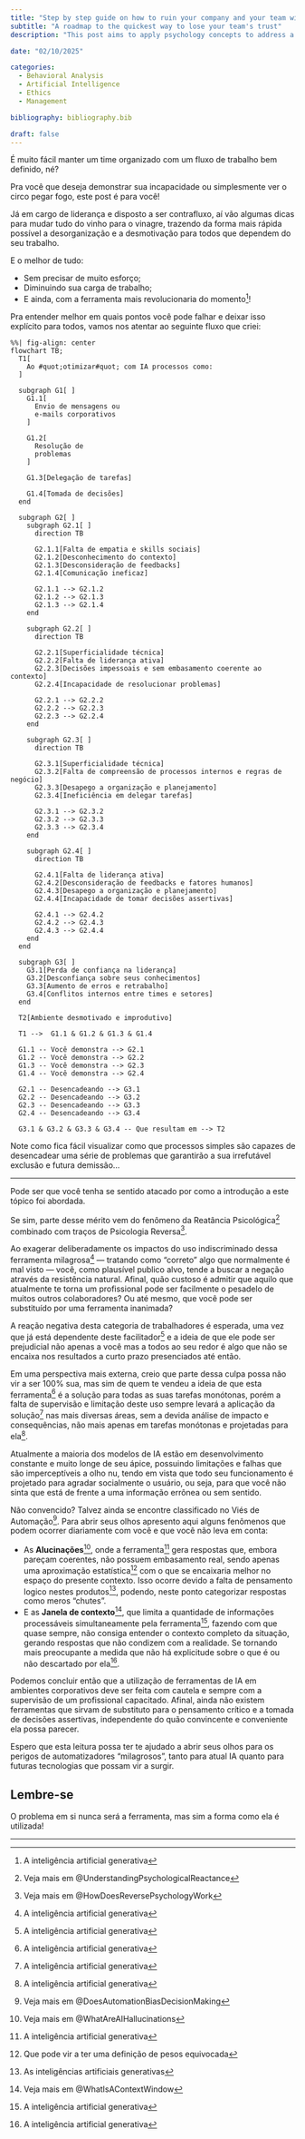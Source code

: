 ```yaml
---
title: "Step by step guide on how to ruin your company and your team with AI"
subtitle: "A roadmap to the quickest way to lose your team's trust"
description: "This post aims to apply psychology concepts to address a sensitive topic for those who are limited by the use of generative artificial intelligence tools in the professional environment, acting as a direct attack on the intellect, raising questions and seeking plausible solutions."

date: "02/10/2025"

categories:
  - Behavioral Analysis
  - Artificial Intelligence
  - Ethics
  - Management

bibliography: bibliography.bib

draft: false
---
```


É muito fácil manter um time organizado com um fluxo de trabalho bem definido, né?

Pra você que deseja demonstrar sua incapacidade ou simplesmente ver o circo pegar fogo, este post é para você!

Já em cargo de liderança e disposto a ser contrafluxo, aí vão algumas dicas para mudar tudo do vinho para o vinagre, trazendo da forma mais rápida possível a desorganização e a desmotivação para todos que dependem do seu trabalho.

E o melhor de tudo:

* Sem precisar de muito esforço;
* Diminuindo sua carga de trabalho;
* E ainda, com a ferramenta mais revolucionaria do momento[^1]!

Pra entender melhor em quais pontos você pode falhar e deixar isso explícito para todos, vamos nos atentar ao seguinte fluxo que criei:

```mermaid
%%| fig-align: center
flowchart TB;
  T1[
    Ao #quot;otimizar#quot; com IA processos como:
  ]

  subgraph G1[ ]
    G1.1[
      Envio de mensagens ou
      e-mails corporativos
    ]

    G1.2[
      Resolução de
      problemas
    ]

    G1.3[Delegação de tarefas]

    G1.4[Tomada de decisões]
  end

  subgraph G2[ ]
    subgraph G2.1[ ]
      direction TB

      G2.1.1[Falta de empatia e skills sociais]
      G2.1.2[Desconhecimento do contexto]
      G2.1.3[Desconsideração de feedbacks]
      G2.1.4[Comunicação ineficaz]

      G2.1.1 --> G2.1.2
      G2.1.2 --> G2.1.3
      G2.1.3 --> G2.1.4
    end

    subgraph G2.2[ ]
      direction TB

      G2.2.1[Superficialidade técnica]
      G2.2.2[Falta de liderança ativa]
      G2.2.3[Decisões impessoais e sem embasamento coerente ao contexto]
      G2.2.4[Incapacidade de resolucionar problemas]

      G2.2.1 --> G2.2.2
      G2.2.2 --> G2.2.3
      G2.2.3 --> G2.2.4
    end

    subgraph G2.3[ ]
      direction TB

      G2.3.1[Superficialidade técnica]
      G2.3.2[Falta de compreensão de processos internos e regras de negócio]
      G2.3.3[Desapego a organização e planejamento]
      G2.3.4[Ineficiência em delegar tarefas]

      G2.3.1 --> G2.3.2
      G2.3.2 --> G2.3.3
      G2.3.3 --> G2.3.4
    end

    subgraph G2.4[ ]
      direction TB

      G2.4.1[Falta de liderança ativa]
      G2.4.2[Desconsideração de feedbacks e fatores humanos]
      G2.4.3[Desapego a organização e planejamento]
      G2.4.4[Incapacidade de tomar decisões assertivas]

      G2.4.1 --> G2.4.2
      G2.4.2 --> G2.4.3
      G2.4.3 --> G2.4.4
    end
  end

  subgraph G3[ ]
    G3.1[Perda de confiança na liderança]
    G3.2[Desconfiança sobre seus conhecimentos]
    G3.3[Aumento de erros e retrabalho]
    G3.4[Conflitos internos entre times e setores]
  end

  T2[Ambiente desmotivado e improdutivo]

  T1 -->  G1.1 & G1.2 & G1.3 & G1.4

  G1.1 -- Você demonstra --> G2.1
  G1.2 -- Você demonstra --> G2.2
  G1.3 -- Você demonstra --> G2.3
  G1.4 -- Você demonstra --> G2.4

  G2.1 -- Desencadeando --> G3.1
  G2.2 -- Desencadeando --> G3.2
  G2.3 -- Desencadeando --> G3.3
  G2.4 -- Desencadeando --> G3.4

  G3.1 & G3.2 & G3.3 & G3.4 -- Que resultam em --> T2
```

Note como fica fácil visualizar como que processos simples são capazes de desencadear uma série de problemas que garantirão a sua irrefutável exclusão e futura demissão...

---

Pode ser que você tenha se sentido atacado por como a introdução a este tópico foi abordada.

Se sim, parte desse mérito vem do fenômeno da Reatância Psicológica[^2] combinado com traços de Psicologia Reversa[^3].

Ao exagerar deliberadamente os impactos do uso indiscriminado dessa ferramenta milagrosa[^1] — tratando como "correto" algo que normalmente é mal visto — você, como plausível publico alvo, tende a buscar a negação através da resistência natural. Afinal, quão custoso é admitir que aquilo que atualmente te torna um profissional pode ser facilmente o pesadelo de muitos outros colaboradores? Ou até mesmo, que você pode ser substituído por uma ferramenta inanimada?

A reação negativa desta categoria de trabalhadores é esperada, uma vez que já está dependente deste facilitador[^1] e a ideia de que ele pode ser prejudicial não apenas a você mas a todos ao seu redor é algo que não se encaixa nos resultados a curto prazo presenciados até então.

Em uma perspectiva mais externa, creio que parte dessa culpa possa não vir a ser 100% sua, mas sim de quem te vendeu a ideia de que esta ferramenta[^1] é a solução para todas as suas tarefas monótonas, porém a falta de supervisão e limitação deste uso sempre levará a aplicação da solução[^1] nas mais diversas áreas, sem a devida análise de impacto e consequências, não mais apenas em tarefas monótonas e projetadas para ela[^1].

Atualmente a maioria dos modelos de IA estão em desenvolvimento constante e muito longe de seu ápice, possuindo limitações e falhas que são imperceptíveis a olho nu, tendo em vista que todo seu funcionamento é projetado para agradar socialmente o usuário, ou seja, para que você não sinta que está de frente a uma informação errônea ou sem sentido.

Não convencido? Talvez ainda se encontre classificado no Viés de Automação[^4].
Para abrir seus olhos apresento aqui alguns fenômenos que podem ocorrer diariamente com você e que você não leva em conta:

* As **Alucinações**[^5], onde a ferramenta[^1] gera respostas que, embora pareçam coerentes, não possuem embasamento real, sendo apenas uma aproximação estatística[^8] com o que se encaixaria melhor no espaço do presente contexto.
Isso ocorre devido a falta de pensamento logico nestes produtos[^7], podendo, neste ponto categorizar respostas como meros "chutes".
* E as **Janela de contexto**[^6], que limita a quantidade de informações processáveis simultaneamente pela ferramenta[^1], fazendo com que quase sempre, não consiga entender o contexto completo da situação, gerando respostas que não condizem com a realidade. Se tornando mais preocupante a medida que não há explicitude sobre o que é ou não descartado por ela[^1].

Podemos concluir então que a utilização de ferramentas de IA em ambientes corporativos deve ser feita com cautela e sempre com a supervisão de um profissional capacitado. Afinal, ainda não existem ferramentas que sirvam de substituto para o pensamento crítico e a tomada de decisões assertivas, independente do quão convincente e conveniente ela possa parecer.

Espero que esta leitura possa ter te ajudado a abrir seus olhos para os perigos de automatizadores "milagrosos", tanto para atual IA quanto para futuras tecnologias que possam vir a surgir.

::: {.callout-tip}
## Lembre-se

O problema em si nunca será a ferramenta, mas sim a forma como ela é utilizada!
:::

---

[^1]: A inteligência artificial generativa
[^2]: Veja mais em @UnderstandingPsychologicalReactance
[^3]: Veja mais em @HowDoesReversePsychologyWork
[^4]: Veja mais em @DoesAutomationBiasDecisionMaking
[^5]: Veja mais em @WhatAreAIHallucinations
[^6]: Veja mais em @WhatIsAContextWindow
[^7]: As inteligências artificiais generativas
[^8]: Que pode vir a ter uma definição de pesos equivocada

:::{.column-body}
<script src="https://giscus.app/client.js"
        data-repo="dftv/blog_quarto"
        data-repo-id="R_kgDONv_J5g"
        data-category="Posts"
        data-mapping="number"
        data-term="8"
        data-strict="0"
        data-reactions-enabled="1"
        data-emit-metadata="0"
        data-input-position="top"
        data-theme="light"
        data-lang="en"
        data-loading="lazy"
        crossorigin="anonymous"
        async>
</script>
:::
